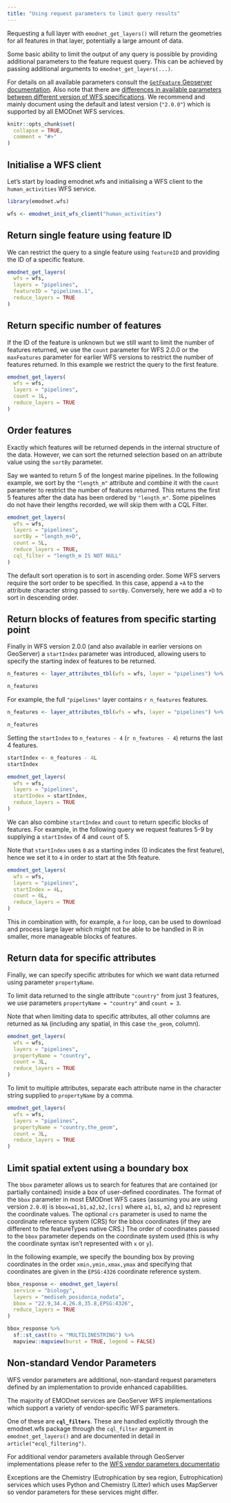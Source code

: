 ```yaml
---
title: "Using request parameters to limit query results"
---
```



Requesting a full layer with `emodnet_get_layers()` will return the geometries for all features in that layer, potentially a large amount of data. 

Some basic ability to limit the output of any query is possible by providing additional parameters to the feature request query. This can be achieved by passing additional arguments to `emodnet_get_layers(...)`.

For details on all available parameters consult the [`GetFeature` Geoserver documentation](https://docs.geoserver.org/master/en/user/services/wfs/reference.html#getfeature).  Also note that there are [differences in available parameters between different version of WFS specifications](https://docs.geoserver.org/stable/en/user/services/wfs/basics.html#differences-between-wfs-versions). We recommend and mainly document using the default and latest version (`"2.0.0"`) which is supported by all EMODnet WFS services.

```r
knitr::opts_chunk$set(
  collapse = TRUE,
  comment = "#>"
)
```

## Initialise a WFS client

Let's start by loading emodnet.wfs and initialising a WFS client to the `human_activities` WFS service.

```r
library(emodnet.wfs)

wfs <- emodnet_init_wfs_client("human_activities")
```


## Return single feature using feature ID

We can restrict the query to a single feature using `featureID` and providing the ID of a specific feature.

```r
emodnet_get_layers(
  wfs = wfs,
  layers = "pipelines",
  featureID = "pipelines.1",
  reduce_layers = TRUE
)
```

## Return specific number of features 

If the ID of the feature is unknown but we still want to limit the number of features returned, we use the `count` parameter for WFS 2.0.0 or the `maxFeatures` parameter for earlier WFS versions to restrict the number of features returned. In this example we restrict the query to the first feature.

```r
emodnet_get_layers(
  wfs = wfs,
  layers = "pipelines",
  count = 1L,
  reduce_layers = TRUE
)
```

## Order features

Exactly which features will be returned depends in the internal structure of the data. However, we can sort the returned selection based on an attribute value using the `sortBy` parameter. 

Say we wanted to return 5 of the longest marine pipelines. In the following example, we sort by the `"length_m"` attribute and combine it with the `count` parameter to restrict the number of features returned. This returns the first 5 features after the data has been ordered by `"length_m"`. Some pipelines do not have their lengths recorded, we will skip them with a CQL Filter.

```r
emodnet_get_layers(
  wfs = wfs,
  layers = "pipelines",
  sortBy = "length_m+D",
  count = 5L,
  reduce_layers = TRUE,
  cql_filter = "length_m IS NOT NULL"
)
```


The default sort operation is to sort in ascending order. Some WFS servers require the sort order to be specified. In this case, append a `+A` to the attribute character string passed to `sortBy`. Conversely, here we add a `+D` to sort in descending order.

## Return blocks of features from specific starting point

Finally in WFS version 2.0.0 (and also available in earlier versions on GeoServer) a `startIndex` parameter was introduced, allowing users to specify the starting index of features to be returned.

```r
n_features <- layer_attributes_tbl(wfs = wfs, layer = "pipelines") %>% nrow()

n_features
```

For example, the full `"pipelines"` layer contains `r n_features` features. 

```r
n_features <- layer_attributes_tbl(wfs = wfs, layer = "pipelines") %>% nrow()

n_features
```


Setting the `startIndex` to `n_features - 4` (`r n_features - 4`) returns the last 4 features.

```r
startIndex <- n_features - 4L
startIndex

emodnet_get_layers(
  wfs = wfs,
  layers = "pipelines",
  startIndex = startIndex,
  reduce_layers = TRUE
)
```


We can also combine `startIndex` and `count` to return specific blocks of features. For example, in the following query we request features 5-9 by supplying a `startIndex` of 4 and  `count` of 5.

Note that `startIndex` uses `0` as a starting index (0 indicates the first feature), hence we set it to `4` in order to start at the 5th feature.

```r
emodnet_get_layers(
  wfs = wfs,
  layers = "pipelines",
  startIndex = 4L,
  count = 6L,
  reduce_layers = TRUE
)
```

This in combination with, for example, a `for` loop, can be used to download and process large layer which might not be able to be handled in R in smaller, more manageable blocks of features.


## Return data for specific attributes

Finally, we can specify specific attributes for which we want data returned using parameter `propertyName`.

To limit data returned to the single attribute `"country"` from just 3 features, we use parameters `propertyName = "country"` and `count = 3`. 

Note that when limiting data to specific attributes, all other columns are returned as `NA` (including any spatial, in this case `the_geom`, column).

```r
emodnet_get_layers(
  wfs = wfs,
  layers = "pipelines",
  propertyName = "country",
  count = 3L,
  reduce_layers = TRUE
)
```

To limit to multiple attributes, separate each attribute name in the character string supplied to `propertyName` by a comma.

```r
emodnet_get_layers(
  wfs = wfs,
  layers = "pipelines",
  propertyName = "country,the_geom",
  count = 3L,
  reduce_layers = TRUE
)
```


## Limit spatial extent using a boundary box

The `bbox` parameter allows us to search for features that are contained (or partially contained) inside a box of user-defined coordinates. The format of the `bbox`  parameter in most EMODnet WFS cases (assuming you are using version `2.0.0`) is `bbox=a1,b1,a2,b2,[crs]` where `a1`, `b1`, `a2`, and `b2` represent the coordinate values. The optional `crs` parameter is used to name the coordinate reference system (CRS) for the bbox coordinates (if they are different to the featureTypes native CRS.) The order of coordinates passed to the `bbox` parameter depends on the coordinate system used (this is why the coordinate syntax isn’t represented with `x` or `y`).

In the following example, we specify the bounding box by proving coordinates in the order `xmin,ymin,xmax,ymax` and specifying that coordinates are given in the `EPSG:4326` coordinate reference system.

```r
bbox_response <- emodnet_get_layers(
  service = "biology",
  layers = "mediseh_posidonia_nodata",
  bbox = "22.9,34.4,26.8,35.8,EPSG:4326",
  reduce_layers = TRUE
)

bbox_response %>%
  sf::st_cast(to = "MULTILINESTRING") %>%
  mapview::mapview(burst = TRUE, legend = FALSE)
```


## Non-standard Vendor Parameters

WFS vendor parameters are additional, non-standard request parameters defined by an implementation to provide enhanced capabilities. 

The majority of EMODnet services are GeoServer WFS implementations which support a variety of vendor-specific WFS parameters.

One of these are **`cql_filters`**. These are handled explicitly through the emodnet.wfs package through the `cql_filter` argument in `emodnet_get_layers()` and are documented in detail in `article("ecql_filtering")`.

For additional vendor parameters available through GeoServer implementations please refer to the [WFS vendor parameters documentatio](https://docs.geoserver.org/latest/en/user/services/wfs/vendor.html)

Exceptions are the Chemistry (Eutrophication by sea region, Eutrophication) services which uses Python and Chemistry (Litter) which uses MapServer so vendor parameters for these services might differ.


